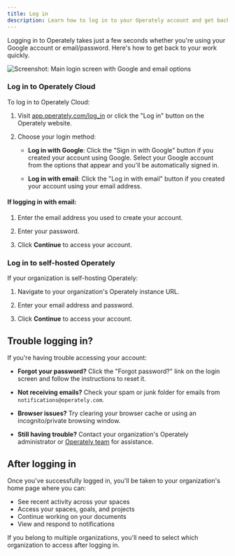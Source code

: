 ```yaml
---
title: Log in
description: Learn how to log in to your Operately account and get back to your work quickly.
---
```



<ImageEnhancer />

Logging in to Operately takes just a few seconds whether you're using your Google account or email/password. Here's how to get back to your work quickly.

![Screenshot: Main login screen with Google and email options](./log-in.png)

### Log in to Operately Cloud

To log in to Operately Cloud:

1. Visit [app.operately.com/log_in](https://app.operately.com/log_in) or click the "Log in" button on the Operately website.

2. Choose your login method:

   - **Log in with Google**: Click the "Sign in with Google" button if you created your account using Google. Select your Google account from the options that appear and you'll be automatically signed in.

   - **Log in with email**: Click the "Log in with email" button if you created your account using your email address.

#### If logging in with email:

<Steps>

1. Enter the email address you used to create your account.

2. Enter your password.

3. Click **Continue** to access your account.

</Steps>

### Log in to self-hosted Operately

If your organization is self-hosting Operately:

<Steps>

1. Navigate to your organization's Operately instance URL.

2. Enter your email address and password.

3. Click **Continue** to access your account.

</Steps>

## Trouble logging in?

If you're having trouble accessing your account:

- **Forgot your password?** Click the "Forgot password?" link on the login screen and follow the instructions to reset it.

- **Not receiving emails?** Check your spam or junk folder for emails from `notifications@operately.com`.

- **Browser issues?** Try clearing your browser cache or using an incognito/private browsing window.

- **Still having trouble?** Contact your organization's Operately administrator or [Operately team](/contact) for assistance.

## After logging in

Once you've successfully logged in, you'll be taken to your organization's home page where you can:

- See recent activity across your spaces
- Access your spaces, goals, and projects
- Continue working on your documents
- View and respond to notifications

If you belong to multiple organizations, you'll need to select which organization to access after logging in.
